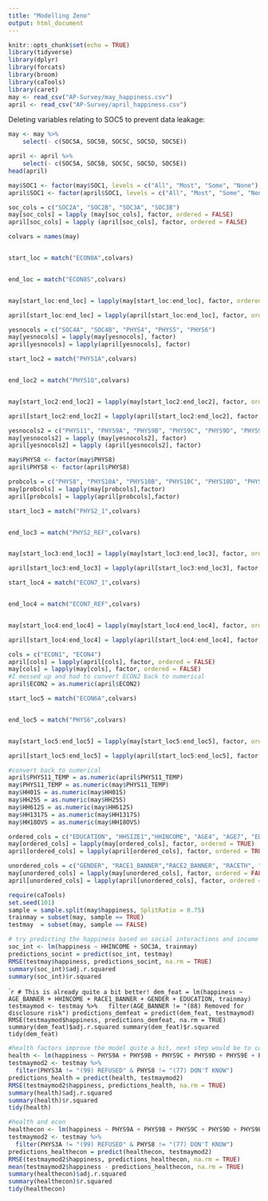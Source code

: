 ```yaml
---
title: "Modelling Zeno"
output: html_document
---
```


```r
knitr::opts_chunk$set(echo = TRUE)
library(tidyverse)
library(dplyr)
library(forcats)
library(broom)
library(caTools)
library(caret)
may <- read_csv("AP-Survey/may_happiness.csv")
april <- read_csv("AP-Survey/april_happiness.csv")
```


Deleting variables relating to SOC5 to prevent data leakage:
```r
may <- may %>%
    select(- c(SOC5A, SOC5B, SOC5C, SOC5D, SOC5E))
```
```r
april <- april %>%
    select(- c(SOC5A, SOC5B, SOC5C, SOC5D, SOC5E))
head(april)
```

```r
may$SOC1 <- factor(may$SOC1, levels = c("All", "Most", "Some", "None"), ordered = TRUE)
april$SOC1 <- factor(april$SOC1, levels = c("All", "Most", "Some", "None"), ordered = TRUE)
```

```r
soc_cols = c("SOC2A", "SOC2B", "SOC3A", "SOC3B")
may[soc_cols] = lapply (may[soc_cols], factor, ordered = FALSE)
april[soc_cols] = lapply (april[soc_cols], factor, ordered = FALSE)
```

```r

colvars = names(may)


start_loc = match("ECON8A",colvars)


end_loc = match("ECON8S",colvars)


may[start_loc:end_loc] = lapply(may[start_loc:end_loc], factor, ordered = FALSE)

april[start_loc:end_loc] = lapply(april[start_loc:end_loc], factor, ordered = FALSE)

yesnocols = c("SOC4A", "SOC4B", "PHYS4", "PHYS5", "PHYS6")
may[yesnocols] = lapply(may[yesnocols], factor)
april[yesnocols] = lapply(april[yesnocols], factor)

start_loc2 = match("PHYS1A",colvars)


end_loc2 = match("PHYS1Q",colvars)


may[start_loc2:end_loc2] = lapply(may[start_loc2:end_loc2], factor, ordered = FALSE)

april[start_loc2:end_loc2] = lapply(april[start_loc2:end_loc2], factor, ordered = FALSE)

yesnocols2 = c("PHYS11", "PHYS9A", "PHYS9B", "PHYS9C", "PHYS9D", "PHYS9E", "PHYS9F", "PHYS9G", "PHYS9H")
may[yesnocols2] = lapply (may[yesnocols2], factor)
april[yesnocols2] = lapply (april[yesnocols2], factor)
```

``` r
may$PHYS8 <- factor(may$PHYS8)
april$PHYS8 <- factor(april$PHYS8)
```

``` r
probcols = c("PHYS8", "PHYS10A", "PHYS10B", "PHYS10C", "PHYS10D", "PHYS10E", "ECON4A", "ECON4B")
may[probcols] = lapply(may[probcols],factor)
april[probcols] = lapply(april[probcols],factor)
```

``` r
start_loc3 = match("PHYS2_1",colvars)


end_loc3 = match("PHYS2_REF",colvars)


may[start_loc3:end_loc3] = lapply(may[start_loc3:end_loc3], factor, ordered = FALSE)

april[start_loc3:end_loc3] = lapply(april[start_loc3:end_loc3], factor, ordered = FALSE)
```

```r
start_loc4 = match("ECON7_1",colvars)


end_loc4 = match("ECON7_REF",colvars)


may[start_loc4:end_loc4] = lapply(may[start_loc4:end_loc4], factor, ordered = FALSE)

april[start_loc4:end_loc4] = lapply(april[start_loc4:end_loc4], factor, ordered = FALSE)

cols = c("ECON1", "ECON4")
april[cols] = lapply(april[cols], factor, ordered = FALSE)
may[cols] = lapply(may[cols], factor, ordered = FALSE)
#I messed up and had to convert ECON2 back to numerical
april$ECON2 = as.numeric(april$ECON2)
```

``` r
start_loc5 = match("ECON6A",colvars)


end_loc5 = match("PHYS6",colvars)


may[start_loc5:end_loc5] = lapply(may[start_loc5:end_loc5], factor, ordered = FALSE)

april[start_loc5:end_loc5] = lapply(april[start_loc5:end_loc5], factor, ordered = FALSE)

#convert back to numerical
april$PHYS11_TEMP = as.numeric(april$PHYS11_TEMP)
may$PHYS11_TEMP = as.numeric(may$PHYS11_TEMP)
may$HH01S = as.numeric(may$HH01S)
may$HH25S = as.numeric(may$HH25S)
may$HH612S = as.numeric(may$HH612S)
may$HH1317S = as.numeric(may$HH1317S)
may$HH18OVS = as.numeric(may$HH18OVS)

ordered_cols = c("EDUCATION", "HHSIZE1","HHINCOME", "AGE4", "AGE7", "EDUC4", "INC_BANNER", "AGE_BANNER", "HH_BANNER", "P_DENSE")
may[ordered_cols] = lapply(may[ordered_cols], factor, ordered = TRUE)
april[ordered_cols] = lapply(april[ordered_cols], factor, ordered = TRUE)

unordered_cols = c("GENDER", "RACE1_BANNER","RACE2_BANNER", "RACETH", "RACE_R2", "LANGUAGE", "REGION4", "REGION9")
may[unordered_cols] = lapply(may[unordered_cols], factor, ordered = FALSE)
april[unordered_cols] = lapply(april[unordered_cols], factor, ordered = FALSE)
```

```r
require(caTools)
set.seed(101) 
sample = sample.split(may$happiness, SplitRatio = 0.75)
trainmay = subset(may, sample == TRUE)
testmay  = subset(may, sample == FALSE)
```

``` r
# try predicting the happiness based on social interactions and income
soc_int <- lm(happiness ~ HHINCOME + SOC3A, trainmay)
predictions_socint = predict(soc_int, testmay)
RMSE(testmay$happiness, predictions_socint, na.rm = TRUE)
summary(soc_int)$adj.r.squared
summary(soc_int)$r.squared
```

````r
# This is already quite a bit better!
dem_feat = lm(happiness ~ AGE_BANNER + HHINCOME + RACE1_BANNER + GENDER + EDUCATION, trainmay)
testmaymod <- testmay %>%
  filter(AGE_BANNER != "(88) Removed for disclosure risk")
predictions_demfeat = predict(dem_feat, testmaymod)
RMSE(testmaymod$happiness, predictions_demfeat, na.rm = TRUE)
summary(dem_feat)$adj.r.squared
summary(dem_feat)$r.squared
tidy(dem_feat)
```

``` r
#health factors improve the model quite a bit, next step would be to combine it with economic data
health <- lm(happiness ~ PHYS9A + PHYS9B + PHYS9C + PHYS9D + PHYS9E + PHYS9F + PHYS9G + PHYS9H + PHYS3A + PHYS3B + PHYS3C + PHYS3D + PHYS3E + PHYS3F + PHYS3G + PHYS3H + PHYS3I + PHYS3J + PHYS3K + PHYS3L + PHYS3M + PHYS4 + PHYS8 + PHYS1A + PHYS1B + PHYS1C + PHYS1D + PHYS1E + PHYS1F + PHYS1G + PHYS1H + PHYS1I + PHYS1J + PHYS1K + PHYS1L + PHYS1M + PHYS1N + PHYS1O + PHYS1P + PHYS1Q + PHYS5 + PHYS6 + PHYS11 + PHYS10A + PHYS10B + PHYS10C + PHYS10D + PHYS10E + PHYS7_1 + PHYS7_2 + PHYS7_3 + PHYS7_4 + PHYS7_SKP + PHYS2_1 + PHYS2_2 + PHYS2_3 + PHYS2_4 + PHYS2_5 + PHYS2_6 + PHYS2_7 + PHYS2_8 + PHYS2_9 + PHYS2_10 + PHYS2_11 + PHYS2_12 + PHYS2_13 + PHYS2_14 + PHYS2_15 + PHYS2_16 + PHYS2_17 + PHYS2_18 + PHYS2_DK + PHYS2_SKP, trainmay)
testmaymod2 <- testmay %>%
  filter(PHYS3A != "(99) REFUSED" & PHYS8 != "(77) DON'T KNOW")
predictions_health = predict(health, testmaymod2)
RMSE(testmaymod2$happiness, predictions_health, na.rm = TRUE)
summary(health)$adj.r.squared
summary(health)$r.squared
tidy(health)
```

``` r
#health and econ
healthecon <- lm(happiness ~ PHYS9A + PHYS9B + PHYS9C + PHYS9D + PHYS9E + PHYS9F + PHYS9G + PHYS9H + PHYS3A + PHYS3B + PHYS3C + PHYS3D + PHYS3E + PHYS3F + PHYS3G + PHYS3H + PHYS3I + PHYS3J + PHYS3K + PHYS3L + PHYS3M + PHYS4 + PHYS8 + PHYS1A + PHYS1B + PHYS1C + PHYS1D + PHYS1E + PHYS1F + PHYS1G + PHYS1H + PHYS1I + PHYS1J + PHYS1K + PHYS1L + PHYS1M + PHYS1N + PHYS1O + PHYS1P + PHYS1Q + PHYS5 + PHYS6 + PHYS11 + PHYS10A + PHYS10B + PHYS10C + PHYS10D + PHYS10E + PHYS7_1 + PHYS7_2 + PHYS7_3 + PHYS7_4 + PHYS7_SKP + PHYS2_1 + PHYS2_2 + PHYS2_3 + PHYS2_4 + PHYS2_5 + PHYS2_6 + PHYS2_7 + PHYS2_8 + PHYS2_9 + PHYS2_10 + PHYS2_11 + PHYS2_12 + PHYS2_13 + PHYS2_14 + PHYS2_15 + PHYS2_16 + PHYS2_17 + PHYS2_18 + PHYS2_DK + PHYS2_SKP  + HHINCOME + ECON1 + HHINCOME + ECON4A + ECON4B, trainmay)
testmaymod2 <- testmay %>%
  filter(PHYS3A != "(99) REFUSED" & PHYS8 != "(77) DON'T KNOW")
predictions_healthecon = predict(healthecon, testmaymod2)
RMSE(testmaymod2$happiness, predictions_healthecon, na.rm = TRUE)
mean(testmaymod2$happiness - predictions_healthecon, na.rm = TRUE)
summary(healthecon)$adj.r.squared
summary(healthecon)$r.squared
tidy(healthecon)
```
